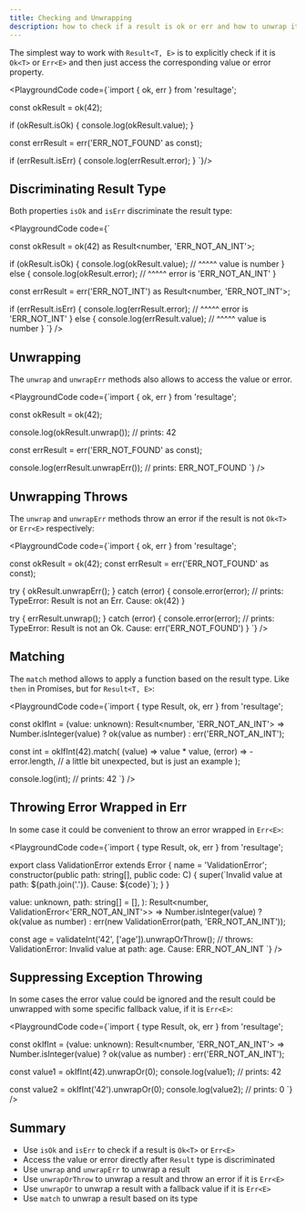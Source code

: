```yaml
---
title: Checking and Unwrapping
description: how to check if a result is ok or err and how to unwrap it
---
```



The simplest way to work with `Result<T, E>` is to explicitly check if it is
`Ok<T>` or `Err<E>` and then just access the corresponding value or error property.

<PlaygroundCode
  code={`import { ok, err } from 'resultage';

const okResult = ok(42);

if (okResult.isOk) {
  console.log(okResult.value);
}

const errResult = err('ERR_NOT_FOUND' as const);

if (errResult.isErr) {
  console.log(errResult.error);
}
`}/>

## Discriminating Result Type

Both properties `isOk` and `isErr` discriminate the result type:

<PlaygroundCode
  code={`

const okResult = ok(42) as Result<number, 'ERR_NOT_AN_INT'>;

if (okResult.isOk) {
  console.log(okResult.value);
  //                   ^^^^^ value is number
} else {
  console.log(okResult.error);
  //                   ^^^^^ error is 'ERR_NOT_AN_INT'
}

const errResult = err('ERR_NOT_INT') as Result<number, 'ERR_NOT_INT'>;

if (errResult.isErr) {
  console.log(errResult.error);
  //                    ^^^^^ error is 'ERR_NOT_INT'
} else {
  console.log(errResult.value);
  //                    ^^^^^ value is number
}
`} />

## Unwrapping

The `unwrap` and `unwrapErr` methods also allows to access the value or error.

<PlaygroundCode
  code={`import { ok, err } from 'resultage';

const okResult = ok(42);

console.log(okResult.unwrap()); // prints: 42

const errResult = err('ERR_NOT_FOUND' as const);

console.log(errResult.unwrapErr()); // prints: ERR_NOT_FOUND
`} />


## Unwrapping Throws

The `unwrap` and `unwrapErr` methods throw an error if the result is not `Ok<T>` or `Err<E>` respectively:

<PlaygroundCode
  code={`import { ok, err } from 'resultage';

const okResult = ok(42);
const errResult = err('ERR_NOT_FOUND' as const);

try {
  okResult.unwrapErr();
} catch (error) {
  console.error(error);
  // prints: TypeError: Result is not an Err. Cause: ok(42)
}

try {
  errResult.unwrap();
} catch (error) {
  console.error(error);
  // prints: TypeError: Result is not an Ok. Cause: err('ERR_NOT_FOUND')
}
`} />


## Matching

The `match` method allows to apply a function based on the result type. Like
`then` in Promises, but for `Result<T, E>`:

<PlaygroundCode
  code={`import { type Result, ok, err } from 'resultage';

const okIfInt = (value: unknown): Result<number, 'ERR_NOT_AN_INT'> =>
  Number.isInteger(value)
    ? ok(value as number)
    : err('ERR_NOT_AN_INT');

const int = okIfInt(42).match(
  (value) => value * value,
  (error) => -error.length, // a little bit unexpected, but is just an example
);

console.log(int);
// prints: 42
`} />



## Throwing Error Wrapped in Err

In some case it could be convenient to throw an error wrapped in `Err<E>`:

<PlaygroundCode
  code={`import { type Result, ok, err } from 'resultage';

export class ValidationError<C extends string> extends Error {
  name = 'ValidationError';
  constructor(public path: string[], public code: C) {
    super(\`Invalid value at path: $\{path.join('.')}. Cause: $\{code}\`);
  }
}

  value: unknown,
  path: string[] = [],
): Result<number, ValidationError<'ERR_NOT_AN_INT'>> =>
  Number.isInteger(value)
    ? ok(value as number)
    : err(new ValidationError(path, 'ERR_NOT_AN_INT'));

const age = validateInt('42', ['age']).unwrapOrThrow();
// throws: ValidationError: Invalid value at path: age. Cause: ERR_NOT_AN_INT
`} />

## Suppressing Exception Throwing

In some cases the error value could be ignored and the result could be unwrapped
with some specific fallback value, if it is `Err<E>`:

<PlaygroundCode
  code={`import { type Result, ok, err } from 'resultage';

const okIfInt = (value: unknown): Result<number, 'ERR_NOT_AN_INT'> =>
  Number.isInteger(value)
    ? ok(value as number)
    : err('ERR_NOT_AN_INT');

const value1 = okIfInt(42).unwrapOr(0);
console.log(value1);
// prints: 42

const value2 = okIfInt('42').unwrapOr(0);
console.log(value2);
// prints: 0
`} />

## Summary

- Use `isOk` and `isErr` to check if a result is `Ok<T>` or `Err<E>`
- Access the value or error directly after `Result` type is discriminated
- Use `unwrap` and `unwrapErr` to unwrap a result
- Use `unwrapOrThrow` to unwrap a result and throw an error if it is `Err<E>`
- Use `unwrapOr` to unwrap a result with a fallback value if it is `Err<E>`
- Use `match` to unwrap a result based on its type
